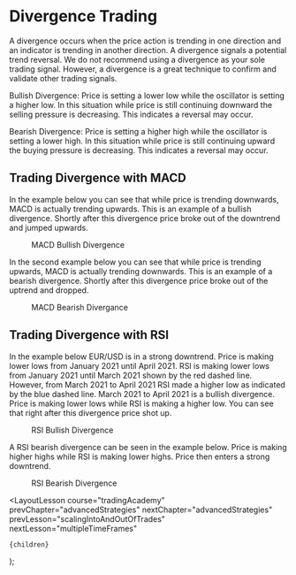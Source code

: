 
# Divergence Trading

A divergence occurs when the price action is trending in one direction and an indicator is trending in another direction. A
divergence signals a potential trend reversal. We do not recommend using a divergence as your sole trading signal. However,
a divergence is a great technique to confirm and validate other trading signals.

Bullish Divergence: Price is setting a lower low while the oscillator is setting a higher low. In this situation while price
is still continuing downward the selling pressure is decreasing. This indicates a reversal may occur.

Bearish Divergence: Price is setting a higher high while the oscillator is setting a lower high. In this situation while price
is still continuing upward the buying pressure is decreasing. This indicates a reversal may occur.

## Trading Divergence with MACD

In the example below you can see that while price is trending downwards, MACD is actually trending upwards. This is an example
of a bullish divergence. Shortly after this divergence price broke out of the downtrend and jumped upwards.

<figure className="centerFigure">
  <Image
    src="/images/courses/tradingAcademy/advancedStrategies/divergence/Picture1.webp"
    height={514}
    width={977}
    alt=""
  />
  <figcaption>MACD Bullish Divergence</figcaption>
</figure>

In the second example below you can see that while price is trending upwards, MACD is actually trending downwards. This is an
example of a bearish divergence. Shortly after this divergence price broke out of the uptrend and dropped.

<figure className="centerFigure">
  <Image
    src="/images/courses/tradingAcademy/advancedStrategies/divergence/Picture2.webp"
    height={535}
    width={977}
    alt=""
  />
  <figcaption>MACD Bearish Divergance</figcaption>
</figure>

## Trading Divergence with RSI

In the example below EUR/USD is in a strong downtrend. Price is making lower lows from January 2021 until April 2021. RSI is
making lower lows from January 2021 until March 2021 shown by the red dashed line. However, from March 2021 to April 2021 RSI
made a higher low as indicated by the blue dashed line. March 2021 to April 2021 is a bullish divergence. Price is making lower
lows while RSI is making a higher low. You can see that right after this divergence price shot up.

<figure className="centerFigure">
  <Image
    src="/images/courses/tradingAcademy/advancedStrategies/divergence/Picture3.webp"
    height={535}
    width={977}
    alt=""
  />
  <figcaption>RSI Bullish Divergence</figcaption>
</figure>

A RSI bearish divergence can be seen in the example below. Price is making higher highs while RSI is making lower highs.
Price then enters a strong downtrend.

<figure className="centerFigure">
  <Image
    src="/images/courses/tradingAcademy/advancedStrategies/divergence/Picture4.webp"
    height={510}
    width={977}
    alt=""
  />
  <figcaption>RSI Bearish Divergence</figcaption>
</figure>

  <LayoutLesson
    course="tradingAcademy"
    prevChapter="advancedStrategies"
    nextChapter="advancedStrategies"
    prevLesson="scalingIntoAndOutOfTrades"
    nextLesson="multipleTimeFrames"
  >
    {children}
  </LayoutLesson>
);
